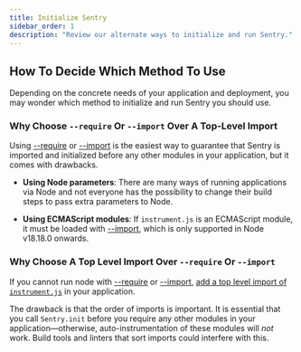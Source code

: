 ```yaml
---
title: Initialize Sentry
sidebar_order: 1
description: "Review our alternate ways to initialize and run Sentry."
---
```


<PageGrid />

## How To Decide Which Method To Use

Depending on the concrete needs of your application and deployment, you may wonder which method to initialize and run Sentry you should use.

### Why Choose `--require` Or `--import` Over A Top-Level Import

Using [--require](https://nodejs.org/api/cli.html#-r---require-module) or [--import](https://nodejs.org/api/cli.html#--importmodule) is the easiest way to guarantee that Sentry is imported and initialized before any other modules in your application, but it comes with drawbacks.

- **Using Node parameters**: There are many ways of running applications via Node and not everyone has the possibility to change their build steps to pass extra parameters to Node.

- **Using ECMAScript modules**: If `instrument.js` is an ECMAScript module, it must be loaded with [--import](https://nodejs.org/api/cli.html#--importmodule), which is only supported in Node v18.18.0 onwards.

### Why Choose A Top Level Import Over `--require` Or `--import`

If you cannot run node with [--require](https://nodejs.org/api/cli.html#-r---require-module) or [--import](https://nodejs.org/api/cli.html#--importmodule), [add a top level import of `instrument.js`](add-as-toplevel-import/) in your application.

The drawback is that the order of imports is important. It is essential that you call `Sentry.init` before you require any other modules in your application—otherwise, auto-instrumentation of these modules will _not_ work. Build tools and linters that sort imports could interfere with this.
